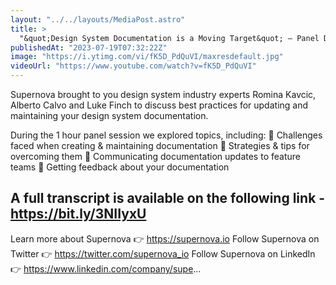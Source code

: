```yaml
---
layout: "../../layouts/MediaPost.astro"
title: >
  "&quot;Design System Documentation is a Moving Target&quot; — Panel Discussion, presented by Supernova"
publishedAt: "2023-07-19T07:32:22Z"
image: "https://i.ytimg.com/vi/fK5D_PdQuVI/maxresdefault.jpg"
videoUrl: "https://www.youtube.com/watch?v=fK5D_PdQuVI"
---
```


Supernova brought to you design system industry experts Romina Kavcic, Alberto Calvo and Luke Finch to discuss best practices for updating and maintaining your design system documentation.

During the 1 hour panel session we explored topics, including:
🔹 Challenges faced when creating & maintaining documentation
🔹 Strategies & tips for overcoming them
🔹 Communicating documentation updates to feature teams
🔹 Getting feedback about your documentation

## A full transcript is available on the following link - https://bit.ly/3NIIyxU

Learn more about Supernova 👉 https://supernova.io
Follow Supernova on Twitter 👉 https://twitter.com/supernova_io
Follow Supernova on LinkedIn 👉 https://www.linkedin.com/company/supe...
